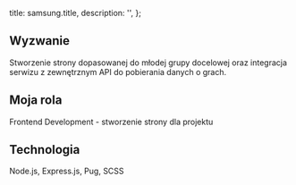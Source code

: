 
  title: samsung.title,
  description: '',
};

<ArticleHeading
  title={samsung.title}
  company={samsung.company}
  img={samsung.imgHero}
/>

<Container>

  ## Wyzwanie

  Stworzenie strony dopasowanej do młodej grupy docelowej oraz integracja serwizu z zewnętrznym API do pobierania danych o grach.

  ## Moja rola

  Frontend Development - stworzenie strony dla projektu

  ## Technologia

  Node.js, Express.js, Pug, SCSS

</Container>
